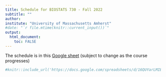 ```yaml
---
title: Schedule for BIOSTATS 730 - Fall 2022
subtitle: ""
author: 
institute: "University of Massachusetts Amherst"
#date: "`r file.mtime(knitr::current_input())`"
output: 
  html_document:
    toc: FALSE
---
```


The schedule is in this 
<a href="https://docs.google.com/spreadsheets/d/16QUYarLMIB6rFZUpXkRiF9sC8L9fFLhFajVgpA6V-8Q/edit?usp=sharing" target="_blank">Google sheet</a> (subject to change as the course progresses)

```r
#knitr::include_url('https://docs.google.com/spreadsheets/d/16QUYarLMIB6rFZUpXkRiF9sC8L9fFLhFajVgpA6V-8Q/edit?usp=sharing')
```